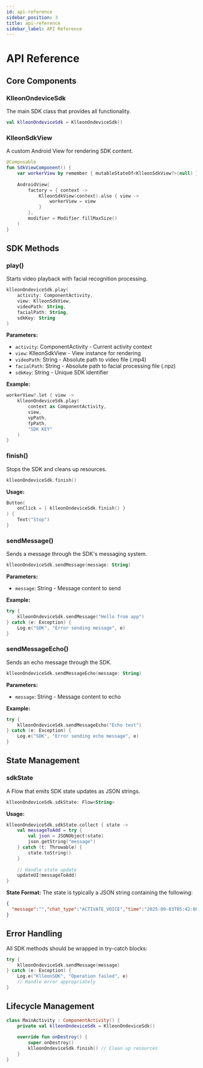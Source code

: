 ```yaml
---
id: api-reference
sidebar_position: 3
title: api-reference
sidebar_label: API Reference
---
```

# API Reference

## Core Components

### KlleonOndeviceSdk

The main SDK class that provides all functionality.

```kotlin
val klleonOndeviceSdk = KlleonOndeviceSdk()
```

### KlleonSdkView

A custom Android View for rendering SDK content.

```kotlin
@Composable
fun SdkViewComponent() {
    var workerView by remember { mutableStateOf<KlleonSdkView?>(null) }
    
    AndroidView(
        factory = { context ->
            KlleonSdkView(context).also { view ->
                workerView = view
            }
        },
        modifier = Modifier.fillMaxSize()
    )
}
```

## SDK Methods

### play()

Starts video playback with facial recognition processing.

```kotlin
klleonOndeviceSdk.play(
    activity: ComponentActivity,
    view: KlleonSdkView,
    videoPath: String,
    facialPath: String,
    sdkKey: String
)
```

**Parameters:**
- `activity`: ComponentActivity - Current activity context
- `view`: KlleonSdkView - View instance for rendering
- `videoPath`: String - Absolute path to video file (.mp4)
- `facialPath`: String - Absolute path to facial processing file (.npz)
- `sdkKey`: String - Unique SDK identifier

**Example:**
```kotlin
workerView?.let { view ->
    klleonOndeviceSdk.play(
        context as ComponentActivity,
        view,
        vpPath,
        fpPath,
        "SDK KEY"
    )
}
```

### finish()

Stops the SDK and cleans up resources.

```kotlin
klleonOndeviceSdk.finish()
```

**Usage:**
```kotlin
Button(
    onClick = { klleonOndeviceSdk.finish() }
) {
    Text("Stop")
}
```

### sendMessage()

Sends a message through the SDK's messaging system.

```kotlin
klleonOndeviceSdk.sendMessage(message: String)
```

**Parameters:**
- `message`: String - Message content to send

**Example:**
```kotlin
try {
    klleonOndeviceSdk.sendMessage("Hello from app")
} catch (e: Exception) {
    Log.e("SDK", "Error sending message", e)
}
```

### sendMessageEcho()

Sends an echo message through the SDK.

```kotlin
klleonOndeviceSdk.sendMessageEcho(message: String)
```

**Parameters:**
- `message`: String - Message content to echo

**Example:**
```kotlin
try {
    klleonOndeviceSdk.sendMessageEcho("Echo test")
} catch (e: Exception) {
    Log.e("SDK", "Error sending echo message", e)
}
```

## State Management

### sdkState

A Flow that emits SDK state updates as JSON strings.

```kotlin
klleonOndeviceSdk.sdkState: Flow<String>
```

**Usage:**
```kotlin
klleonOndeviceSdk.sdkState.collect { state ->
    val messageToAdd = try {
        val json = JSONObject(state)
        json.getString("message")
    } catch (t: Throwable) {
        state.toString()
    }
    
    // Handle state update
    updateUI(messageToAdd)
}
```

**State Format:**
The state is typically a JSON string containing the following:
```json
{
  "message":"","chat_type":"ACTIVATE_VOICE","time":"2025-09-03T05:42:08.394975295","id":"99dd3ab3-53c4-4418-bee4-b1fbaea272aa"
}
```

## Error Handling

All SDK methods should be wrapped in try-catch blocks:

```kotlin
try {
    klleonOndeviceSdk.sendMessage(message)
} catch (e: Exception) {
    Log.e("KlleonSDK", "Operation failed", e)
    // Handle error appropriately
}
```

## Lifecycle Management

```kotlin
class MainActivity : ComponentActivity() {
    private val klleonOndeviceSdk = KlleonOndeviceSdk()
    
    override fun onDestroy() {
        super.onDestroy()
        klleonOndeviceSdk.finish() // Clean up resources
    }
}
```
